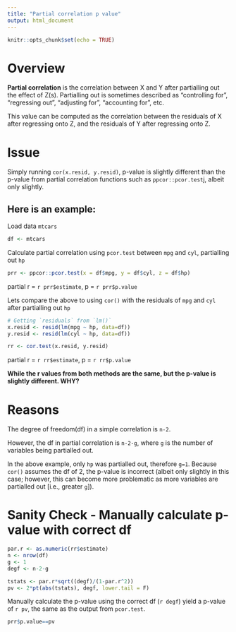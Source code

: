 ```yaml
---
title: "Partial correlation p value"
output: html_document
---
```


```r
knitr::opts_chunk$set(echo = TRUE)
```

# Overview
**Partial correlation** is the correlation between X and Y after partialling out the effect of Z(s). Partialling out is sometimes described as "controlling for", "regressing out", "adjusting for", "accounting for", etc. 

This value can be computed as the correlation between the residuals of X after regressing onto Z, and the residuals of Y after regressing onto Z. 


# Issue
Simply running `cor(x.resid, y.resid)`, p-value is slightly different than the p-value from partial correlation functions such as `ppcor::pcor.test`j, albeit only slightly.

## Here is an example:

Load data `mtcars`
```r
df <- mtcars
```


Calculate partial correlation using `pcor.test` between `mpg` and `cyl`, partialling out `hp`

```r
prr <- ppcor::pcor.test(x = df$mpg, y = df$cyl, z = df$hp)
```

partial r = `r prr$estimate`, p = `r prr$p.value`

Lets compare the above to using `cor()` with the residuals of `mpg` and `cyl` after partialling out `hp`

```r
# Getting `residuals` from `lm()`
x.resid <- resid(lm(mpg ~ hp, data=df))
y.resid <- resid(lm(cyl ~ hp, data=df))

rr <- cor.test(x.resid, y.resid)
```

partial r = `r rr$estimate`, p = `r rr$p.value`

**While the r values from both methods are the same, but the p-value is slightly different. WHY?**

# Reasons

The degree of freedom(df) in a simple correlation is `n-2`.

However, the df in partial correlation is `n-2-g`, where `g` is the number of variables being partialled out. 

In the above example, only `hp` was partialled out, therefore `g=1`. Because `cor()` assumes the df of 2, the p-value is incorrect (albeit only slightly in this case; however, this can become more problematic as more variables are partialled out [i.e., greater `g`]). 

# Sanity Check - Manually calculate p-value with correct df

```r
par.r <- as.numeric(rr$estimate)
n <- nrow(df)
g <- 1
degf <- n-2-g

tstats <- par.r*sqrt((degf)/(1-par.r^2))
pv <- 2*pt(abs(tstats), degf, lower.tail = F)
```

Manually calculate the p-value using the correct df (`r degf`) yield a p-value of `r pv`, the same as the output from `pcor.test`.

```r
prr$p.value==pv
```


